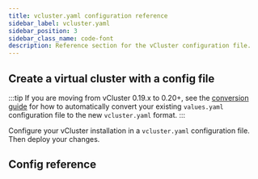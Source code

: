 ```yaml
---
title: vcluster.yaml configuration reference
sidebar_label: vcluster.yaml
sidebar_position: 3
sidebar_class_name: code-font
description: Reference section for the vCluster configuration file.
---
```



## Create a virtual cluster with a config file

:::tip
If you are moving from vCluster 0.19.x to 0.20+, see the [conversion guide](../../reference/0-20-migration) for how to automatically convert your existing `values.yaml` configuration file to the new `vcluster.yaml` format.
:::

Configure your vCluster installation in a `vcluster.yaml` configuration file. Then deploy your changes.

<DeployChanges/>

## Config reference

<ExportKubeConfig/>
<Sync/>
<Networking/>
<Policies/>
<Observability/>
<ControlPlane/>
<RBAC/>
<Plugins/>
<Platform/>
<Experimental/>
<Telemetry/>
